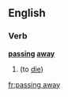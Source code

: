 ==English==

===Verb===
'''[[passing]] [[away]]'''

# {{euphemistic}} {{present participle of|[[pass away]]}} (to [[die]])

[[fr:passing away]]